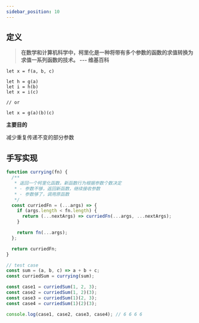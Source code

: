 ```yaml
---
sidebar_position: 10
---
```


## 定义

> **在数学和计算机科学中，柯里化是一种将带有多个参数的函数的求值转换为求值一系列函数的技术。 --- 维基百科**


```text title="示例"
let x = f(a, b, c)

let h = g(a)
let i = h(b)
let x = i(c)

// or

let x = g(a)(b)(c)
```

**主要目的**

减少重复传递不变的部分参数

## 手写实现

```javascript title="javascript"
function currying(fn) {
  /**
   * 返回一个柯里化函数，新函数行为根据参数个数决定
   * - 参数不够，返回新函数，继续接收参数
   * - 参数够了，调用原函数
   */
  const curriedFn = (...args) => {
    if (args.length < fn.length) {
      return (...nextArgs) => curriedFn(...args, ...nextArgs);
    }

    return fn(...args);
  };

  return curriedFn;
}

// test case
const sum = (a, b, c) => a + b + c;
const curriedSum = currying(sum);

const case1 = curriedSum(1, 2, 3);
const case2 = curriedSum(1, 2)(3);
const case3 = curriedSum(1)(2, 3);
const case4 = curriedSum(1)(2)(3);

console.log(case1, case2, case3, case4); // 6 6 6 6
```
